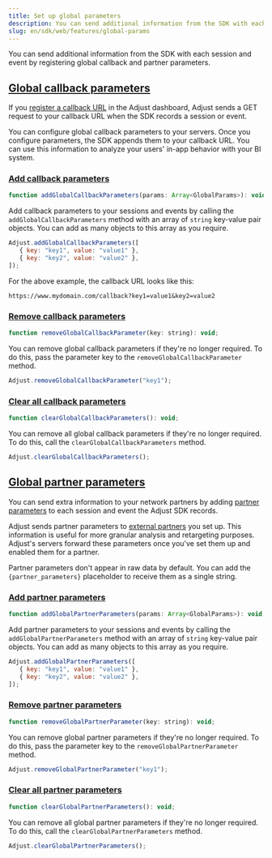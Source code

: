 ```yaml
---
title: Set up global parameters
description: You can send additional information from the SDK with each session and event by registering global callback and partner parameters.
slug: en/sdk/web/features/global-params
---
```


You can send additional information from the SDK with each session and event by registering global callback and partner parameters.

## [Global callback parameters](global-callback-parameters)

If you [register a callback URL](https://help.adjust.com/en/article/set-up-callbacks) in the Adjust dashboard, Adjust sends a GET request to your callback URL when the SDK records a session or event.

You can configure global callback parameters to your servers. Once you configure parameters, the SDK appends them to your callback URL. You can use this information to analyze your users' in-app behavior with your BI system.

### [Add callback parameters](add-callback-parameters)

```js title="Method signature"
function addGlobalCallbackParameters(params: Array<GlobalParams>): void;
```

Add callback parameters to your sessions and events by calling the `addGlobalCallbackParameters` method with an array of `string` key-value pair objects. You can add as many objects to this array as you require.

```js
Adjust.addGlobalCallbackParameters([
   { key: "key1", value: "value1" },
   { key: "key2", value: "value2" },
]);
```

For the above example, the callback URL looks like this:

```text "key1" "value1" "key2" "value2"
https://www.mydomain.com/callback?key1=value1&key2=value2
```

### [Remove callback parameters](remove-callback-parameters)

```js title="Method signature"
function removeGlobalCallbackParameter(key: string): void;
```

You can remove global callback parameters if they're no longer required. To do this, pass the parameter key to the `removeGlobalCallbackParameter` method.

```js
Adjust.removeGlobalCallbackParameter("key1");
```

### [Clear all callback parameters](clear-all-callback-parameters)

```js
function clearGlobalCallbackParameters(): void;
```

You can remove all global callback parameters if they're no longer required. To do this, call the `clearGlobalCallbackParameters` method.

```js
Adjust.clearGlobalCallbackParameters();
```

## [Global partner parameters](global-partner-parameters)

You can send extra information to your network partners by adding [partner parameters](https://help.adjust.com/en/article/data-sharing-ad-network#map-parameters) to each session and event the Adjust SDK records.

Adjust sends partner parameters to [external partners](https://help.adjust.com/en/article/integrated-partners) you set up. This information is useful for more granular analysis and retargeting purposes. Adjust's servers forward these parameters once you've set them up and enabled them for a partner.

<Callout type="note">

Partner parameters don't appear in raw data by default. You can add the `{partner_parameters}` placeholder to receive them as a single string.

</Callout>

### [Add partner parameters](add-partner-parameters)

```js title="Method signature"
function addGlobalPartnerParameters(params: Array<GlobalParams>): void;
```

Add partner parameters to your sessions and events by calling the `addGlobalPartnerParameters` method with an array of `string` key-value pair objects. You can add as many objects to this array as you require.

```js
Adjust.addGlobalPartnerParameters([
   { key: "key1", value: "value1" },
   { key: "key2", value: "value2" },
]);
```

### [Remove partner parameters](remove-partner-parameters)

```js title="Method signature"
function removeGlobalPartnerParameter(key: string): void;
```

You can remove global partner parameters if they're no longer required. To do this, pass the parameter key to the `removeGlobalPartnerParameter` method.

```js
Adjust.removeGlobalPartnerParameter("key1");
```

### [Clear all partner parameters](clear-all-partner-parameters)

```js title="Method signature"
function clearGlobalPartnerParameters(): void;
```

You can remove all global partner parameters if they're no longer required. To do this, call the `clearGlobalPartnerParameters` method.

```js
Adjust.clearGlobalPartnerParameters();
```
